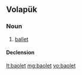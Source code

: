 ==Volapük==

===Noun===
{{vo-noun}}

# [[ballet]]

====Declension====
{{vo-decl-noun}}

[[lt:baolet]]
[[mg:baolet]]
[[vo:baolet]]